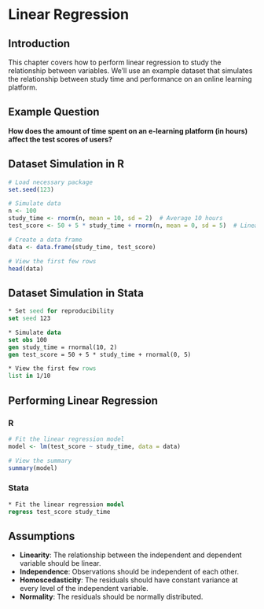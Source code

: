 # Linear Regression

## Introduction
This chapter covers how to perform linear regression to study the relationship between variables. We'll use an example dataset that simulates the relationship between study time and performance on an online learning platform.

## Example Question
**How does the amount of time spent on an e-learning platform (in hours) affect the test scores of users?**

## Dataset Simulation in R

```r
# Load necessary package
set.seed(123)

# Simulate data
n <- 100
study_time <- rnorm(n, mean = 10, sd = 2)  # Average 10 hours
test_score <- 50 + 5 * study_time + rnorm(n, mean = 0, sd = 5)  # Linear relationship with some noise

# Create a data frame
data <- data.frame(study_time, test_score)

# View the first few rows
head(data)
```

## Dataset Simulation in Stata

```stata
* Set seed for reproducibility
set seed 123

* Simulate data
set obs 100
gen study_time = rnormal(10, 2)
gen test_score = 50 + 5 * study_time + rnormal(0, 5)

* View the first few rows
list in 1/10
```

## Performing Linear Regression

### R

```r
# Fit the linear regression model
model <- lm(test_score ~ study_time, data = data)

# View the summary
summary(model)
```

### Stata

```stata
* Fit the linear regression model
regress test_score study_time
```

## Assumptions
- **Linearity**: The relationship between the independent and dependent variable should be linear.
- **Independence**: Observations should be independent of each other.
- **Homoscedasticity**: The residuals should have constant variance at every level of the independent variable.
- **Normality**: The residuals should be normally distributed.
